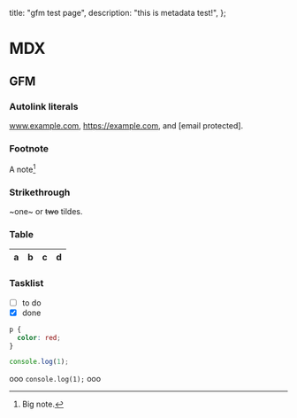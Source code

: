   title: "gfm test page",
  description: "this is metadata test!",
};

# MDX

## GFM

### Autolink literals

www.example.com, https://example.com, and [email protected].

### Footnote

A note[^1]

[^1]: Big note.

### Strikethrough

~one~ or ~~two~~ tildes.

### Table

| a   | b   |   c |  d  |
| --- | :-- | --: | :-: |

### Tasklist

- [ ] to do
- [x] done

```css
p {
  color: red;
}
```

```javascript
console.log(1);
```

ooo `console.log(1);` ooo
